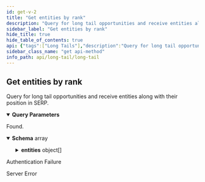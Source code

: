 ```yaml
---
id: get-v-2
title: "Get entities by rank"
description: "Query for long tail opportunities and receive entities along with their position in SERP."
sidebar_label: "Get entities by rank"
hide_title: true
hide_table_of_contents: true
api: {"tags":["Long Tails"],"description":"Query for long tail opportunities and receive entities along with their position in SERP.","operationId":"getV2","parameters":[{"name":"q","in":"query","description":"The Longtail query","required":true,"schema":{"type":"string"}},{"name":"ln","in":"query","description":"A location name, origin of the search","required":true,"schema":{"type":"string"},"example":"London,England,United Kingdom"},{"name":"lc","in":"query","description":"Language Code","required":true,"schema":{"type":"string"},"example":"en"},{"name":"sd","in":"query","description":"Search Domain","required":true,"schema":{"type":"string"},"example":"google.co.uk, google.com.au, google.de, etc."},{"name":"sc","in":"query","description":"Analysis Scope","required":false,"schema":{"type":"string","enum":["all","local","network"]}},{"name":"d","in":"query","description":"The maximum number of results to analyze","required":false,"schema":{"type":"string","default":"10"}}],"responses":{"200":{"description":"Found.","content":{"*/*":{"schema":{"type":"array","items":{"type":"object","properties":{"rank":{"type":"integer","format":"int32"},"entities":{"type":"array","items":{"type":"object","properties":{"reference":{"type":"string","description":"The referenced entity URI"},"properties":{"type":"object","properties":{"name":{"type":"string","description":"The name of the entity."},"sameAs":{"type":"array","description":"A list of sameAs entity URIs.","items":{"type":"string","description":"A list of sameAs entity URIs."}}}}},"description":"The list of entities matching the query."}}}}}}}},"401":{"description":"Authentication Failure"},"500":{"description":"Server Error"}},"security":[{"ApiKey":[]}],"method":"get","path":"/longtail/v2","servers":[{"url":"https://api.wordlift.io/longtail"}],"securitySchemes":{"ApiKey":{"type":"apiKey","description":"`Key {your key}`","name":"Authorization","in":"header"}},"info":{"title":"Long Tail","description":"Provide suggestions for long tail opportunities.","termsOfService":"https://wordlift.io/terms-of-service/","contact":{"name":"WordLift","url":"https://wordlift.io","email":"hello@wordlift.io"},"license":{"name":"(c) copyright 2022-present WordLift","url":"https://wordlift.io"},"version":"1.0"},"postman":{"name":"Get entities by rank","description":{"content":"Query for long tail opportunities and receive entities along with their position in SERP.","type":"text/plain"},"url":{"path":["longtail","v2"],"host":["{{baseUrl}}"],"query":[{"disabled":false,"description":{"content":"(Required) The Longtail query","type":"text/plain"},"key":"q","value":""},{"disabled":false,"description":{"content":"(Required) A location name, origin of the search","type":"text/plain"},"key":"ln","value":""},{"disabled":false,"description":{"content":"(Required) Language Code","type":"text/plain"},"key":"lc","value":""},{"disabled":false,"description":{"content":"(Required) Search Domain","type":"text/plain"},"key":"sd","value":""},{"disabled":false,"description":{"content":"Analysis Scope","type":"text/plain"},"key":"sc","value":""},{"disabled":false,"description":{"content":"The maximum number of results to analyze","type":"text/plain"},"key":"d","value":""}],"variable":[]},"header":[{"key":"Accept","value":"*/*"}],"method":"GET","auth":{"type":"apikey","apikey":[{"type":"any","value":"Authorization","key":"key"},{"type":"any","value":"<API Key>","key":"value"},{"type":"any","value":"header","key":"in"}]}}}
sidebar_class_name: "get api-method"
info_path: api/long-tail/long-tail
---
```



## Get entities by rank



Query for long tail opportunities and receive entities along with their position in SERP.

<details style={{"marginBottom":"1rem"}} data-collapsed={false} open={true}><summary style={{}}><strong>Query Parameters</strong></summary><div><ul><ParamsItem className={"paramsItem"} param={{"name":"q","in":"query","description":"The Longtail query","required":true,"schema":{"type":"string"}}}></ParamsItem><ParamsItem className={"paramsItem"} param={{"name":"ln","in":"query","description":"A location name, origin of the search","required":true,"schema":{"type":"string"},"example":"London,England,United Kingdom"}}></ParamsItem><ParamsItem className={"paramsItem"} param={{"name":"lc","in":"query","description":"Language Code","required":true,"schema":{"type":"string"},"example":"en"}}></ParamsItem><ParamsItem className={"paramsItem"} param={{"name":"sd","in":"query","description":"Search Domain","required":true,"schema":{"type":"string"},"example":"google.co.uk, google.com.au, google.de, etc."}}></ParamsItem><ParamsItem className={"paramsItem"} param={{"name":"sc","in":"query","description":"Analysis Scope","required":false,"schema":{"type":"string","enum":["all","local","network"]}}}></ParamsItem><ParamsItem className={"paramsItem"} param={{"name":"d","in":"query","description":"The maximum number of results to analyze","required":false,"schema":{"type":"string","default":"10"}}}></ParamsItem></ul></div></details><div><ApiTabs><TabItem label={"200"} value={"200"}><div>

Found.

</div><div><MimeTabs schemaType={"response"}><TabItem label={"*/*"} value={"*/*"}><SchemaTabs><TabItem label={"Schema"} value={"Schema"}><details style={{}} data-collapsed={false} open={true}><summary style={{"textAlign":"left"}}><strong>Schema</strong><span style={{"opacity":"0.6"}}> array</span></summary><div style={{"textAlign":"left","marginLeft":"1rem"}}></div><ul style={{"marginLeft":"1rem"}}><SchemaItem collapsible={false} name={"rank"} required={false} schemaDescription={undefined} schemaName={"int32"} qualifierMessage={undefined} defaultValue={undefined}></SchemaItem><SchemaItem collapsible={true} className={"schemaItem"}><details style={{}}><summary style={{}}><strong>entities</strong><span style={{"opacity":"0.6"}}> object[]</span></summary><div style={{"marginLeft":"1rem"}}><SchemaItem collapsible={false} name={"reference"} required={false} schemaDescription={"The referenced entity URI"} schemaName={"string"} qualifierMessage={undefined} defaultValue={undefined}></SchemaItem><SchemaItem collapsible={true} className={"schemaItem"}><details style={{}}><summary style={{}}><strong>properties</strong><span style={{"opacity":"0.6"}}> object</span></summary><div style={{"marginLeft":"1rem"}}><SchemaItem collapsible={false} name={"name"} required={false} schemaDescription={"The name of the entity."} schemaName={"string"} qualifierMessage={undefined} defaultValue={undefined}></SchemaItem><SchemaItem collapsible={false} name={"sameAs"} required={false} schemaDescription={"A list of sameAs entity URIs."} schemaName={"string[]"} qualifierMessage={undefined} defaultValue={undefined}></SchemaItem></div></details></SchemaItem></div></details></SchemaItem></ul></details></TabItem><TabItem label={"Example (from schema)"} value={"Example (from schema)"}><ResponseSamples responseExample={"[\n  {\n    \"rank\": 0,\n    \"entities\": [\n      {\n        \"reference\": \"string\",\n        \"properties\": {\n          \"name\": \"string\",\n          \"sameAs\": [\n            \"string\"\n          ]\n        }\n      }\n    ]\n  }\n]"} language={"json"}></ResponseSamples></TabItem></SchemaTabs></TabItem></MimeTabs></div></TabItem><TabItem label={"401"} value={"401"}><div>

Authentication Failure

</div><div></div></TabItem><TabItem label={"500"} value={"500"}><div>

Server Error

</div><div></div></TabItem></ApiTabs></div>
      